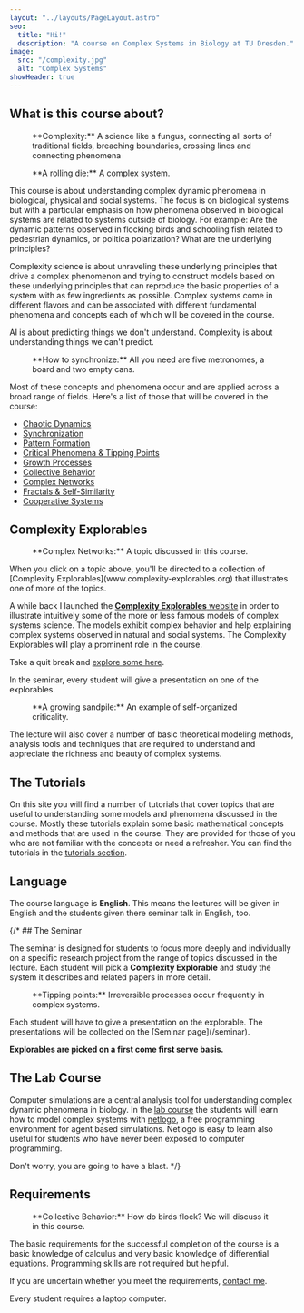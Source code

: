 ```yaml
---
layout: "../layouts/PageLayout.astro"
seo:
  title: "Hi!"
  description: "A course on Complex Systems in Biology at TU Dresden."
image:
  src: "/complexity.jpg" 
  alt: "Complex Systems"
showHeader: true
---
```


## What is this course about?

<Figure src={complexity} srcDark={complexityDark} alt="Complexity.">
**Complexity:** A science like a fungus, connecting all sorts of traditional
fields, breaching boundaries, crossing lines and connecting phenomena
</Figure>

<Figure src={rollingDie} srcDark={rollingDieDark} alt="a rolling die" margin={true}>
**A rolling die:** A complex system.
</Figure>
This course is about understanding complex dynamic phenomena in biological, physical and social systems.
The focus is on biological systems but with a particular emphasis on how phenomena
observed in biological systems are related to systems outside of biology. 
For example: Are the dynamic patterns observed in flocking birds and schooling
fish related to pedestrian dynamics, or politica polarization? What are
the underlying principles?

Complexity science is about unraveling these underlying principles that drive a complex phenomenon 
and trying to construct models based on these underlying principles that
can reproduce the basic properties of a system with as few ingredients as possible. 
Complex systems come in different flavors and can be associated with different fundamental 
phenomena and concepts each of which will be covered in the course.

<Quote author="Dirk Brockmann" cite="TU Dresden">
AI is about predicting things we don't understand. Complexity is about
understanding things we can't predict.
</Quote>

<Figure src={metronomes} srcDark={metronomesDark} margin={true} alt="metronomes on a board">
**How to synchronize:** All you need are five metronomes, a board and two empty cans.
</Figure>
Most of these concepts and phenomena occur and are applied across a broad range of fields. 
Here's a list of those that will be covered in the course:

- [Chaotic Dynamics](http://www.complexity-explorables.org/topics/chaotic-dynamics/)
- [Synchronization](http://www.complexity-explorables.org/topics/synchronization/)
- [Pattern Formation](http://www.complexity-explorables.org/topics/pattern-formation/)
- [Critical Phenomena & Tipping Points](http://www.complexity-explorables.org/topics/critical-phenomena/)
- [Growth Processes](http://www.complexity-explorables.org/topics/growth-processes/)
- [Collective Behavior](http://www.complexity-explorables.org/topics/collective-behavior/)
- [Complex Networks](http://www.complexity-explorables.org/topics/complex-networks/)
- [Fractals & Self-Similarity](http://www.complexity-explorables.org/topics/self-similarity/)
- [Cooperative Systems](http://www.complexity-explorables.org/topics/cooperation/)

## Complexity Explorables

<Figure src={network} srcDark={networkDark} alt="Network" margin={true}>
**Complex Networks:** A topic discussed in this course.
</Figure>
When you click on a topic above, you'll be directed to a 
collection of [Complexity Explorables](www.complexity-explorables.org) 
that illustrates one of more of the topics.

A while back I launched the [**Complexity Explorables** website](https://www.complexity-explorables.org) 
in order to illustrate intuitively some of the more or 
less famous models of complex systems science. The models exhibit complex 
behavior and help explaining complex systems observed in natural and social systems. 
The Complexity Explorables will play a prominent role in the course. 

Take a quit break and [explore some here](https://www.complexity-explorables.org).

In the seminar, every student will give a presentation on one of the explorables. 

<Figure src={sandpile} srcDark={sandpileDark} alt="Sandpile" margin={true}>
**A growing sandpile:** An example of self-organized criticality.
</Figure>
The lecture will also cover a number of basic theoretical modeling methods, analysis tools 
and techniques that are required to understand and appreciate the richness and beauty of complex systems.

## The Tutorials

On this site you will find a number of tutorials that cover topics that are useful to understanding some models
and phenomena discussed in the course. Mostly these tutorials explain some basic mathematical concepts and methods that are used in the course. They are provided for those of you who are not familiar with the concepts or need a refresher. 
You can find the tutorials in the [tutorials section](/tutorials). 

## Language

The course language is **English**. This means the lectures will be given in English 
and the students given there seminar talk in English, too.
 
{/* ## The Seminar

The seminar is designed for students to focus more deeply and individually on a 
specific research project from the range of topics discussed in the lecture. 
Each student will pick a **Complexity Explorable** and study the system it 
describes and related papers in more detail. 

<Figure src={tippingpoint} srcDark={tippingpointDark} alt="tipping point." margin={true}>
**Tipping points:** Irreversible processes occur frequently in complex systems.
</Figure>
Each student will have to give a presentation on the explorable. 
The presentations will be collected on the [Seminar page](/seminar).

**Explorables are picked on a first come first serve basis.**

## The Lab Course

Computer simulations are a central analysis tool for understanding complex 
dynamic phenomena in biology. In the [lab course](/lab) 
the students will learn how to model complex systems 
with [netlogo](https://ccl.northwestern.edu/netlogo/), a free programming 
environment for agent based simulations. Netlogo is easy to 
learn also useful for students who have never been exposed to computer programming. 

Don't worry, you are going to have a blast. */}

## Requirements

<Figure src={swarm} srcDark={swarmDark} alt="A swarm." margin={true}>
**Collective Behavior:** How do birds flock? We will discuss it in this course.
</Figure>
The basic requirements for the successful completion of the 
course is a basic knowledge of calculus and very basic knowledge of 
differential equations. Programming skills are not required but helpful.

If you are uncertain whether you meet the requirements, [contact me](/contact).

Every student requires a laptop computer.
